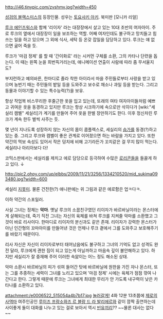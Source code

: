 http://i46.tinypic.com/zvshmv.jpg?width=450

[[성검의 블랙스미스]]의 등장인물. 성우는 [[토요사키 아키]]. 북미판 [모니카 리얼]

[[루크 에인즈워스]]와 함께 '리이자' 라는 대장장에서 살고 있는 10대 초반의 여자아이. 주로 루크의 옆에서 대장장이 일을  보조하는 역할. 어째 여자인데도 불구하고 망치들고 힘쓰는 일을 하고 있으며 그 외에 식사, 세탁 등 온갖 잡일을 담당하고 있다. 루크는 얘 없으면 굶어 죽을 듯.

루크가 '마검 정제' 를 할 때 '간이화로' 라는 시커먼 구체를 소환, 그의 카타나 단련을 돕는다. 이 때는 왼쪽 눈을 희번뜩거리는데, 애니메이션 연출이 사람에 따라 좀 무서울지도?

부지런하고 예의바른, 한마디로 졸라 착한 아이라서 마을 주민들로부터 사랑을 받고 있으며 농번기 때는 주민들의 밭일 등을 도와주고 보수로 채소나 과일 등을 받는다. 그리고 동물과 이야기할 수 있는 특수능력(?)을 보유.  

항상 작업복 비스무리한 후줄근한 옷을 입고 있는데, 또래의 여타 여자아이들처럼 예쁘고 귀여운 옷을 동경하고 있지만 루크는 항상 시크하기에 속으로만 삭히다가 [wiki:"세실리 캠벨" 세실리]가 계기를 만들어 주어 옷을 한벌 장만하기도 한다. 이후 정신차린 루크가 계속 한두 벌씩 사주는 듯.

몇 년이 지나도록 성장하지 않는 자신의 몸이 콤플렉스로, 세실리의 [[슴가]]를 동경(?)하고 있는 중. 그리고 루크와 캠벨이 좋은 관계로 이어졌으면 하는 바람을 가지고 있다. 또한 약간의 먹보 속성도 있어서 작은 덩치에 비해 고기라든가 꼬치같은 걸 무지 많이 먹는다. 세실리나 아리아보다 더!

코믹스판에서는 세실리를 제치고 에로 담당으로 등극하여 수많은 [[로리콘]]들을 들끓게 하고 있다. ↓ 


http://pic2.ohpy.com/up/elbbs/2009/11/21/3256/1334210520/mid_sukima093480.jpg?width=600

세실리 [[지못미]]. 물론 건전한(?) 애니판에는 위 그림과 같은 에로함은 업ㅋ다ㅋ.

이하 약간의 스포일러.









사실 그녀는 정체는 '''악마'''. 옛날 루크의 소꿉친구였던 리이자가 바르바닐이라는 몬스터에게 살해되는데, 죽기 직전 그녀는 자신의 육체를 바쳐 루크를 지켜줄 악마를 소환했고 그것이 바로 리사이다. 한마디로 리이자의 분신과도 같은 존재. 리이자가 강력한 몬스터가 아닌 인간형의 꼬마아이를 만들어낸 것은 언제나 루크 곁에서 그를 도와주고 보호해주기를 바랐기 때문이다.

리사 자신은 자신이 리이자로부터 태어났음에도 불구하고 그녀의 기억도 없고 성격도 완전 달라, 루크에게 괜한 짐이 되고 있는게 아닐까하고 마음속 깊이 불안해하고 있다. 하지만 세실리가 잘 중재해 주어 이러한 속앓이는 어느 정도 해소된 상태.

악마 소환시 바르바닐의 피가 섞여 들어간 탓에 바르바닐에 원한을 가진 자나 몬스터, 또는 그를 추종하는 세력이 그녀를 노리고 있으며 '마검 정제' 시에는 육체가 점점 깎여 나간다고 한다. 그렇게 때문에 루크는 그녀에게 최대한 무리가 안 가도록 내구력이 낮은 카타나를 소환하고 있다.

attachment:/e0006522_515054a4b7b17.jpg
[[놀러갈게!]] 4화 12분 13초쯤에 [[제로의 사역마]] 여주인공인 [[루이즈 프랑소와즈 르 블랑 드 라 발리에르]]와 같이 깜짝 출연하는데 사이좋게 둘이 대화를 나누고 있는 걸로 보아서 역시 [[빈유]]끼리?? ~~물론 대사는 없다~~

